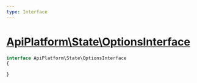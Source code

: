 ```yaml
---
type: Interface
---
```


# [ApiPlatform\State\OptionsInterface](/docs/v3.1/reference/State/OptionsInterface)



```php
interface ApiPlatform\State\OptionsInterface
{

}
```